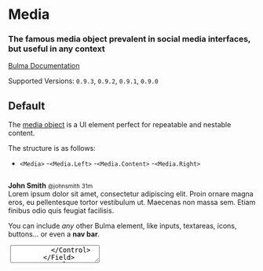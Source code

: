 


<Meta title="Layout/Media" component={Media} />

# Media

### The famous **media object** prevalent in social media interfaces, but useful in any context

[Bulma Documentation](https://bulma.io/documentation/layout/media-object/)

Supported Versions: `0.9.3`, `0.9.2`, `0.9.1`, `0.9.0`

## Default

The [media object](http://www.stubbornella.org/content/2010/06/25/the-media-object-saves-hundreds-of-lines-of-code) is a UI element perfect for repeatable and nestable content.

The structure is as follows:

- `<Media>`
  -`<Media.Left>`
  -`<Media.Content>`
  -`<Media.Right>`

<Canvas>
  <Story name="Default">
    <Media>
      <Media.Left>
        <Image size="64x64">
          <Image.Content src="https://bulma.io/images/placeholders/128x128.png" />
        </Image>
      </Media.Left>
      <Media.Content>
        <Content>
          <p>
            <strong>John Smith</strong> <small>@johnsmith</small> <small>31m</small>
            <br />
            Lorem ipsum dolor sit amet, consectetur adipiscing elit. Proin ornare magna eros, eu pellentesque tortor vestibulum ut. Maecenas non massa sem. Etiam finibus odio quis feugiat facilisis.
          </p>
        </Content>
        <Level mobile>
          <Level.Left>
            <Level.Item component="a">
              <Icon size="small">
                <FontAwesomeIcon icon={faReply} />
              </Icon>
            </Level.Item>
            <Level.Item component="a">
              <Icon size="small">
                <FontAwesomeIcon icon={faRetweet} />
              </Icon>
            </Level.Item>
            <Level.Item component="a">
              <Icon size="small">
                <FontAwesomeIcon icon={faHeart} />
              </Icon>
            </Level.Item>
          </Level.Left>
        </Level>
      </Media.Content>
    </Media>
  </Story>
</Canvas>

You can include *any* other Bulma element, like inputs, textareas, icons, buttons... or even a **nav bar**.

<Canvas>
  <Story name="Example">
    <Media>
      <Media.Left>
        <Image size="64x64">
          <Image.Content src="https://bulma.io/images/placeholders/128x128.png" />
        </Image>
      </Media.Left>
      <Media.Content>
        <Field>
          <Control>
            <Textarea placeholder="Add a comment..." />
          </Control>
        </Field>
        <Level>
          <Level.Left>
            <Level.Item>
              <Button color="info" component="a">Submit</Button>
            </Level.Item>
          </Level.Left>
          <Level.Right>
            <Level.Item>
              <Checkbox>
                <input type="checkbox" />
                <span>{' Press enter to submit'}</span>
              </Checkbox>
            </Level.Item>
          </Level.Right>
        </Level>
      </Media.Content>
    </Media>
  </Story>
</Canvas>

## Nesting

You can nest media objects up to **3 levels** deep.

<Canvas>
  <Story name="Nesting">
    <React.Fragment>
      <Media>
        <Media.Left>
          <Image size="64x64">
            <Image.Content src="https://bulma.io/images/placeholders/128x128.png" />
          </Image>
        </Media.Left>
        <Media.Content>
          <Content>
            <p>
              <strong>Barbara Middleton</strong>
              <br />
              Lorem ipsum dolor sit amet, consectetur adipiscing elit. Duis porta eros lacus, nec ultricies elit blandit non. Suspendisse pellentesque mauris sit amet dolor blandit rutrum. Nunc in tempus turpis.
              <br />
              <small><a>Like</a> · <a>Reply</a> · 3 hrs</small>
            </p>
          </Content>
          <Media>
            <Media.Left>
              <Image size="48x48">
                <Image.Content src="https://bulma.io/images/placeholders/96x96.png" />
              </Image>
            </Media.Left>
            <Media.Content>
              <Content>
                <p>
              <strong>Sean Brown</strong>
                  <br />
                  Donec sollicitudin urna eget eros malesuada sagittis. Pellentesque habitant morbi tristique senectus et netus et malesuada fames ac turpis egestas. Aliquam blandit nisl a nulla sagittis, a lobortis leo feugiat.
                  <br />
                  <small><a>Like</a> · <a>Reply</a> · 2 hrs</small>
                </p>
              </Content>
              <Media>
                Vivamus quis semper metus, non tincidunt dolor. Vivamus in mi eu lorem cursus ullamcorper sit amet nec massa.
              </Media>
              <Media>
                Morbi vitae diam et purus tincidunt porttitor vel vitae augue. Praesent malesuada metus sed pharetra euismod. Cras tellus odio, tincidunt iaculis diam non, porta aliquet tortor.
              </Media>
            </Media.Content>
          </Media>
          <Media>
            <Media.Left>
              <Image size="48x48">
                <Image.Content src="https://bulma.io/images/placeholders/96x96.png" />
              </Image>
            </Media.Left>
            <Media.Content>
              <Content>
                <p>
                  <strong>Kayli Eunice </strong>
                  <br />
                  Sed convallis scelerisque mauris, non pulvinar nunc mattis vel. Maecenas varius felis sit amet magna vestibulum euismod malesuada cursus libero. Vestibulum ante ipsum primis in faucibus orci luctus et ultrices posuere cubilia Curae; Phasellus lacinia non nisl id feugiat.
                  <br />
                  <small><a>Like</a> · <a>Reply</a> · 2 hrs</small>
                </p>
              </Content>
            </Media.Content>
          </Media>
        </Media.Content>
      </Media>
      <Media>
        <Media.Left>
          <Image size="64x64">
            <Image.Content src="https://bulma.io/images/placeholders/128x128.png" />
          </Image>
        </Media.Left>
        <Media.Content>
          <Field>
            <Control>
              <Textarea placeholder="Add a comment..." />
            </Control>
          </Field>
          <Field>
            <Control>
              <Button>Post comment</Button>
            </Control>
          </Field>
        </Media.Content>
      </Media>
    </React.Fragment>
  </Story>
</Canvas>

## Media Props

<ArgsTable of={Media} />

## Media.Left Props

<ArgsTable of={Media.Left} />

## Media.Content Props

<ArgsTable of={Media.Content} />

## Media.Right Props

<ArgsTable of={Media.Right} />
